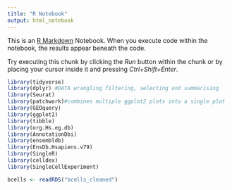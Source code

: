 ```yaml
---
title: "R Notebook"
output: html_notebook
---
```


This is an [R Markdown](http://rmarkdown.rstudio.com) Notebook. When you execute code within the notebook, the results appear beneath the code. 

Try executing this chunk by clicking the *Run* button within the chunk or by placing your cursor inside it and pressing *Ctrl+Shift+Enter*. 

```r
library(tidyverse)
library(dplyr) #DATA wrangling filtering, selecting and summarising
library(Seurat)
library(patchwork)#combines multiple ggplot2 plots into a single plot
library(GEOquery)
library(ggplot2)
library(tibble)
library(org.Hs.eg.db)
library(AnnotationDbi)
library(ensembldb)
library(EnsDb.Hsapiens.v79)
library(SingleR)
library(celldex)
library(SingleCellExperiment)
```

```r

bcells <- readRDS("bcells_cleaned")


```